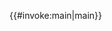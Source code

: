 {{#invoke:main|main}}<noinclude>
{{documentation}}
<!-- Categories go on the /doc subpage, and interwikis go on Wikidata. -->
</noinclude>